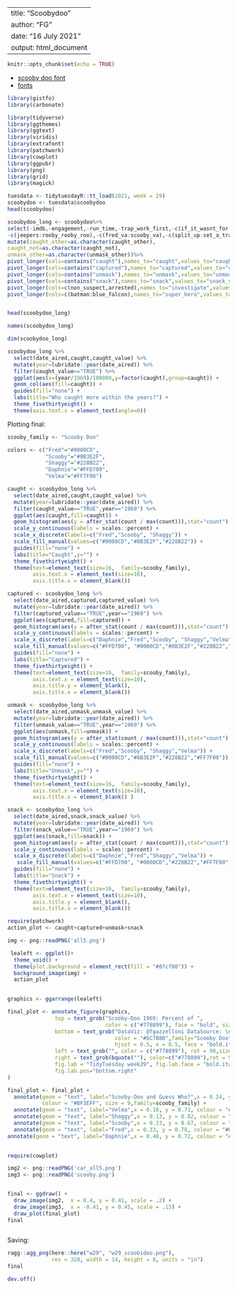 
---
title: "Scoobydoo"
author: "FG"
date: "16 July 2021"
output: html_document
---

```r
knitr::opts_chunk$set(echo = TRUE)
```

- [scooby doo font](https://fonts2u.com/scooby-doo.font)
- [fonts](https://www.r-bloggers.com/2019/03/adding-custom-fonts-to-ggplot-in-r/)

```r
library(gistfo)
library(carbonate)

library(tidyverse)
library(ggthemes)
library(ggtext)
library(viridis)
library(extrafont)
library(patchwork)
library(cowplot)
library(ggpubr)
library(png)
library(grid)
library(magick)
```

```r

tuesdata <- tidytuesdayR::tt_load(2021, week = 29)
scoobydoo <- tuesdata$scoobydoo
head(scoobydoo)

```



```r
scoobydoo_long <- scoobydoo%>%
select(-imdb,-engagement,-run_time,-trap_work_first,-c(if_it_wasnt_for:door_gag),
-c(jeepers:rooby_rooby_roo),-c(fred_va:scooby_va),-c(split_up:set_a_trap))%>%
mutate(caught_other=as.character(caught_other),
caught_not=as.character(caught_not),
unmask_other=as.character(unmask_other))%>%
pivot_longer(cols=contains("caught"),names_to="caught",values_to="caught_value")%>%
pivot_longer(cols=contains("captured"),names_to="captured",values_to="captured_value")%>%
pivot_longer(cols=contains("unmask"),names_to="unmask",values_to="unmask_value")%>%
pivot_longer(cols=contains("snack"),names_to="snack",values_to="snack_value")%>%
pivot_longer(cols=c(non_suspect,arrested),names_to="investigate",values_to="investigate_value")%>%
pivot_longer(cols=c(batman:blue_falcon),names_to="super_hero",values_to="super_hero_value")


head(scoobydoo_long)
```

```r
names(scoobydoo_long)
```

```r
dim(scoobydoo_long)
```

```r
scoobydoo_long %>% 
  select(date_aired,caught,caught_value) %>%
  mutate(year=lubridate::year(date_aired)) %>%
  filter(caught_value=="TRUE") %>%
  ggplot(aes(x=(year/1969)/100000,y=factor(caught),group=caught)) +
  geom_col(aes(fill=caught)) +
  guides(fill="none") + 
  labs(title="Who caught more within the years?") +
  theme_fivethirtyeight() +
  theme(axis.text.x = element_text(angle=0))

```


Plotting final:
```r
scooby_family <- "Scooby Doo"

colors <- c("Fred"="#0000CD",
            "Scooby"="#8B3E2F",
            "Shaggy"="#228B22",
            "Daphnie"="#FFD700",
            "Velma"="#FF7F00")

caught <- scoobydoo_long %>% 
  select(date_aired,caught,caught_value) %>%
  mutate(year=lubridate::year(date_aired)) %>%
  filter(caught_value=="TRUE",year=="1969") %>%
  ggplot(aes(caught,fill=caught)) +
  geom_histogram(aes(y = after_stat(count / max(count))),stat="count") + 
  scale_y_continuous(labels = scales::percent) +
  scale_x_discrete(labels=c("Fred","Scooby", "Shaggy")) +
  scale_fill_manual(values=c("#0000CD","#8B3E2F","#228B22")) +
  guides(fill="none") +
  labs(title="Caught",y="") +
  theme_fivethirtyeight() +
  theme(text=element_text(size=16,  family=scooby_family),
        axis.text.x = element_text(size=10),
        axis.title.x = element_blank())

captured <- scoobydoo_long %>% 
  select(date_aired,captured,captured_value) %>%
  mutate(year=lubridate::year(date_aired)) %>%
  filter(captured_value=="TRUE",year=="1969") %>%
  ggplot(aes(captured,fill=captured)) +
  geom_histogram(aes(y = after_stat(count / max(count))),stat="count") + 
  scale_y_continuous(labels = scales::percent) +
  scale_x_discrete(labels=c("Daphnie","Fred","Scooby", "Shaggy","Velma")) +
  scale_fill_manual(values=c("#FFD700", "#0000CD","#8B3E2F","#228B22","#FF7F00")) +
  guides(fill="none") +
  labs(title="Captured") +
  theme_fivethirtyeight() +
  theme(text=element_text(size=16,  family=scooby_family),
        axis.text.x = element_text(size=10),
        axis.title.y = element_blank(),
        axis.title.x = element_blank())

unmask <- scoobydoo_long %>% 
  select(date_aired,unmask,unmask_value) %>%
  mutate(year=lubridate::year(date_aired)) %>%
  filter(unmask_value=="TRUE",year=="1969") %>%
  ggplot(aes(unmask,fill=unmask)) +
  geom_histogram(aes(y = after_stat(count / max(count))),stat="count") + 
  scale_y_continuous(labels = scales::percent) +
  scale_x_discrete(labels=c("Fred","Scooby", "Shaggy","Velma")) +
  scale_fill_manual(values=c("#0000CD","#8B3E2F","#228B22","#FF7F00")) +
  guides(fill="none") +
  labs(title="Unmask",y="") +
  theme_fivethirtyeight() +
  theme(text=element_text(size=16,  family=scooby_family),
        axis.text.x = element_text(size=10),
        axis.title.x = element_blank() )

snack <- scoobydoo_long %>% 
  select(date_aired,snack,snack_value) %>%
  mutate(year=lubridate::year(date_aired)) %>%
  filter(snack_value=="TRUE",year=="1969") %>%
  ggplot(aes(snack,fill=snack)) +
  geom_histogram(aes(y = after_stat(count / max(count))),stat="count") + 
  scale_y_continuous(labels = scales::percent) +
  scale_x_discrete(labels=c("Daphnie","Fred","Shaggy","Velma")) +
   scale_fill_manual(values=c("#FFD700", "#0000CD","#228B22","#FF7F00")) +
  guides(fill="none") +
  labs(title="Snack") +
  theme_fivethirtyeight() +
  theme(text=element_text(size=16,  family=scooby_family),
        axis.text.x = element_text(size=10),
        axis.title.y = element_blank(),
        axis.title.x = element_blank())

require(patchwork)
action_plot <- caught+captured+unmask+snack

img <- png::readPNG('all5.png')

 lealeft <- ggplot()+
  theme_void() +
  theme(plot.background = element_rect(fill = "#87cf80")) + 
  background_image(img) +
  action_plot 
 

graphics <- ggarrange(lealeft) 

final_plot <- annotate_figure(graphics,
               top = text_grob("Scooby-Doo 1969: Percent of ", 
                               color = c("#778899"), face = "bold", size = 35,family="Scooby Doo"),
               bottom = text_grob("DataViz: @fgazzelloni DataSource: \n TidyTuesday week29, Scooby-Doo,Kaggle,ScoobyPedia",
                                  color = "#6C7B8B",family="Scooby Doo",
                                  hjust = 0.5, x = 0.5, face = "bold.italic", size = 10),
               left = text_grob("", color = c("#778899"), rot = 90,size=10),
               right = text_grob(bquote(""), color=c("#778899"),rot = 90,size=10),
               fig.lab = "TidyTuesday week29", fig.lab.face = "bold.italic",fig.lab.size=8,
               fig.lab.pos="bottom.right"
)

final_plot <- final_plot +
  annotate(geom = "text", label="Scooby-Doo and Guess Who?",x = 0.24, y = 0.87, 
           colour = "#BF3EFF", size = 9,family=scooby_family) +
  annotate(geom = "text", label="Velma",x = 0.10, y = 0.71, colour = "#FF7F00", size = 7,family=scooby_family) +
  annotate(geom = "text", label="Shaggy",x = 0.13, y = 0.82, colour = "#228B22", size = 7,family=scooby_family) +
  annotate(geom = "text", label="Scooby",x = 0.23, y = 0.67, colour = "#8B3E2F", size = 7,family=scooby_family) +
  annotate(geom = "text", label="Fred",x = 0.33, y = 0.78, colour = "#0000CD", size = 7,family=scooby_family) +
annotate(geom = "text", label="Daphnie",x = 0.40, y = 0.72, colour = "#FFD700", size = 7,family=scooby_family) 

  
require(cowplot)

img2 <- png::readPNG('car_all5.png')
img3 <- png::readPNG('scooby.png')


final <- ggdraw() +
  draw_image(img2,  x = 0.4, y = 0.41, scale = .2) +
  draw_image(img3,  x = -0.41, y = 0.45, scale = .15) +
  draw_plot(final_plot)
final
  
```

Saving:
```r
ragg::agg_png(here::here("w29", "w29_scoobidoo.png"),
              res = 320, width = 14, height = 8, units = "in")
final

dev.off()

```




